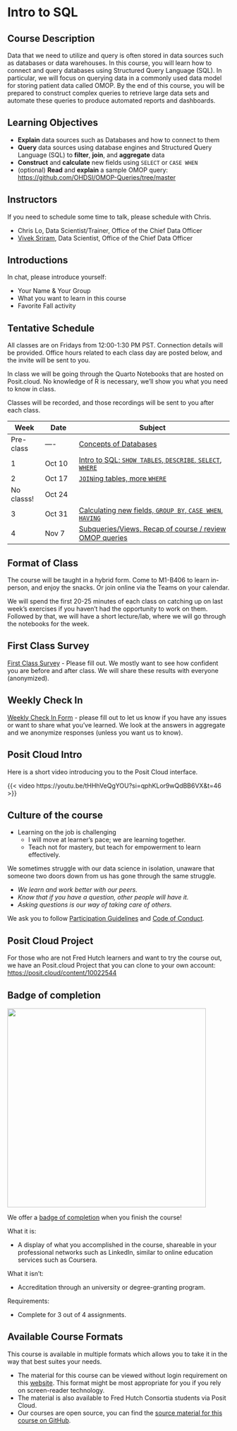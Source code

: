 # Intro to SQL {.unnumbered}

## Course Description

Data that we need to utilize and query is often stored in data sources such as databases or data warehouses. In this course, you will learn how to connect and query databases using Structured Query Language (SQL). In particular, we will focus on querying data in a commonly used data model for storing patient data called OMOP. By the end of this course, you will be prepared to construct complex queries to retrieve large data sets and automate these queries to produce automated reports and dashboards.

## Learning Objectives

-   **Explain** data sources such as Databases and how to connect to them
-   **Query** data sources using database engines and Structured Query Language (SQL) to **filter**, **join**, and **aggregate** data
-   **Construct** and **calculate** new fields using `SELECT` or `CASE WHEN`
-   (optional) **Read** and **explain** a sample OMOP query: <https://github.com/OHDSI/OMOP-Queries/tree/master>

## Instructors

If you need to schedule some time to talk, please schedule with Chris.

-   Chris Lo, Data Scientist/Trainer, Office of the Chief Data Officer
-   [Vivek Sriram](https://viveksriram.com/), Data Scientist, Office of the Chief Data Officer

## Introductions

In chat, please introduce yourself:

-   Your Name & Your Group
-   What you want to learn in this course
-   Favorite Fall activity

## Tentative Schedule

All classes are on Fridays from 12:00-1:30 PM PST. Connection details will be provided. Office hours related to each class day are posted below, and the invite will be sent to you.

In class we will be going through the Quarto Notebooks that are hosted on Posit.cloud. No knowledge of R is necessary, we'll show you what you need to know in class.

Classes will be recorded, and those recordings will be sent to you after each class.

| Week       | Date   | Subject                                                                  |
|----------|----------|-------------------------------------------|
| Pre-class  | ----   | [Concepts of Databases](concepts.html)                                   |
| 1          | Oct 10 | [Intro to SQL; `SHOW TABLES`, `DESCRIBE`, `SELECT`, `WHERE`](week1.html) |
| 2          | Oct 17 | [`JOIN`ing tables, more `WHERE`](week2.html)                             |
| No classs! | Oct 24 |                                                                          |
| 3          | Oct 31 | [Calculating new fields, `GROUP BY`, `CASE WHEN`, `HAVING`](week3.html)  |
| 4          | Nov 7  | [Subqueries/Views, Recap of course / review OMOP queries](week4.html)    |

## Format of Class

The course will be taught in a hybrid form. Come to M1-B406 to learn in-person, and enjoy the snacks. Or join online via the Teams on your calendar.

We will spend the first 20-25 minutes of each class on catching up on last week's exercises if you haven't had the opportunity to work on them. Followed by that, we will have a short lecture/lab, where we will go through the notebooks for the week.

## First Class Survey

[First Class Survey](https://forms.gle/smj4wFAQufoHsG6h7) - Please fill out. We mostly want to see how confident you are before and after class. We will share these results with everyone (anonymized).

## Weekly Check In

[Weekly Check In Form](https://forms.gle/obwC5GYAA3iPHk5x7) - please fill out to let us know if you have any issues or want to share what you've learned. We look at the answers in aggregate and we anonymize responses (unless you want us to know).

## Posit Cloud Intro

Here is a short video introducing you to the Posit Cloud interface.

{{< video https://youtu.be/tHHhVeQgYOU?si=qphKLor9wQdBB6VX&t=46 >}}

## Culture of the course

-   Learning on the job is challenging
    -   I will move at learner's pace; we are learning together.
    -   Teach not for mastery, but teach for empowerment to learn effectively.

We sometimes struggle with our data science in isolation, unaware that someone two doors down from us has gone through the same struggle.

-   *We learn and work better with our peers.*
-   *Know that if you have a question, other people will have it.*
-   *Asking questions is our way of taking care of others.*

We ask you to follow [Participation Guidelines](https://hutchdatascience.org/communitystudios/guidelines/) and [Code of Conduct](https://github.com/fhdsl/coc).

## Posit Cloud Project

For those who are not Fred Hutch learners and want to try the course out, we have an Posit.cloud Project that you can clone to your own account: <https://posit.cloud/content/10022544>

## Badge of completion

![](img/badge.png){width="450"}

We offer a [badge of completion](https://www.credly.com/org/fred-hutch/badge/intro-to-databases) when you finish the course!

What it is:

-   A display of what you accomplished in the course, shareable in your professional networks such as LinkedIn, similar to online education services such as Coursera.

What it isn't:

-   Accreditation through an university or degree-granting program.

Requirements:

-   Complete for 3 out of 4 assignments.

## Available Course Formats

This course is available in multiple formats which allows you to take it in the way that best suites your needs.

-   The material for this course can be viewed without login requirement on this [website](https:///intro-sql-fh.netlify.app/). This format might be most appropriate for you if you rely on screen-reader technology.
-   The material is also available to Fred Hutch Consortia students via Posit Cloud.
-   Our courses are open source, you can find the [source material for this course on GitHub](https://github.com/fhdsl/intro_to_sql).
